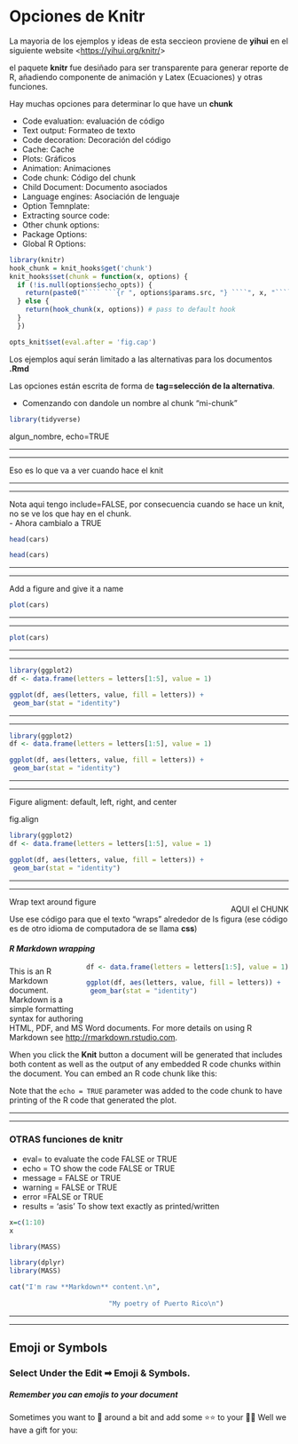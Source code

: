 # Opciones de Knitr



La mayoria de los ejemplos y ideas de esta seccieon proviene de **yihui** en el siguiente website <<https://yihui.org/knitr/>>

el paquete **knitr** fue desiñado para ser transparente para generar reporte de R, añadiendo componente de animación y Latex (Ecuaciones) y otras funciones.



Hay muchas opciones para determinar lo que have un **chunk**

 - Code evaluation: evaluación de código
 - Text output: Formateo de texto
 - Code decoration: Decoración del código
 - Cache: Cache
 - Plots: Gráficos
 - Animation: Animaciones
 - Code chunk: Código del chunk
 - Child Document: Documento asociados
 - Language engines: Asociación de lenguaje
 - Option Temnplate:
 - Extracting source code:
 - Other chunk options:
 - Package Options:
 - Global R Options:
 


```r
library(knitr)
hook_chunk = knit_hooks$get('chunk')
knit_hooks$set(chunk = function(x, options) {
  if (!is.null(options$echo_opts)) {
    return(paste0("```` ```{r ", options$params.src, "} ````", x, "```` ``` ````"))
  } else {
    return(hook_chunk(x, options)) # pass to default hook
  }
  })

opts_knit$set(eval.after = 'fig.cap')
```




 Los ejemplos aquí serán limitado a las alternativas para los documentos **.Rmd**
 
 Las opciones están escrita de forma de **tag=selección de la alternativa**.
 
 - Comenzando con dandole un nombre al chunk "mi-chunk"


```r
library(tidyverse)
```


algun_nombre, echo=TRUE





***
***
 Eso es lo que va a ver cuando hace el knit 
 





***
***

Nota aqui tengo include=FALSE, por consecuencia cuando se hace un knit, no se ve los que hay en el chunk.  
  - Ahora cambialo a TRUE

```r
head(cars)
```


```r
head(cars)
```


***
***

Add a figure and give it a name

```r
plot(cars)
```



 
***
***


```r
plot(cars)
```


***
***
```r
library(ggplot2)
df <- data.frame(letters = letters[1:5], value = 1)

ggplot(df, aes(letters, value, fill = letters)) +
 geom_bar(stat = "identity")

```


***
***

```r
library(ggplot2)
df <- data.frame(letters = letters[1:5], value = 1)

ggplot(df, aes(letters, value, fill = letters)) +
 geom_bar(stat = "identity")

```

***
***

Figure aligment: default, left, right, and center

fig.align

```r
library(ggplot2)
df <- data.frame(letters = letters[1:5], value = 1)

ggplot(df, aes(letters, value, fill = letters)) +
 geom_bar(stat = "identity")

```

***
***

Wrap text around figure

Use ese código para que el texto "wraps" alrededor de ls figura (ese código es de otro idioma de computadora de se llama **css**)

<div style= "float:right;position: relative; top: -80px;">

AQUI el CHUNK

</div>


##### R Markdown wrapping

<div style= "float:right;position: relative; top: -20px;">
```r
df <- data.frame(letters = letters[1:5], value = 1)

ggplot(df, aes(letters, value, fill = letters)) +
 geom_bar(stat = "identity")
```
</div>

This is an R Markdown document. Markdown is a simple formatting syntax for authoring HTML, PDF, and MS Word documents. For more details on using R Markdown see <http://rmarkdown.rstudio.com>.

When you click the **Knit** button a document will be generated that includes both content as well as the output of any embedded R code chunks within the document. You can embed an R code chunk like this:

Note that the `echo = TRUE` parameter was added to the code chunk to have printing of the R code that generated the plot.

***
***

### OTRAS funciones de knitr

- eval= to evaluate the code FALSE or TRUE
- echo = TO show the code FALSE or TRUE
- message = FALSE or TRUE
- warning = FALSE or TRUE
- error =FALSE or TRUE
- results = 'asis' To show text exactly as printed/written



```r
x=c(1:10)
x
```



```r
library(MASS)
```



```r
library(dplyr)
library(MASS)
```


```r
cat("I'm raw **Markdown** content.\n",
    
                         "My poetry of Puerto Rico\n")
```


***
***

## Emoji or Symbols

### Select Under the Edit ➡ Emoji & Symbols.



##### Remember you can emojis to your document


Sometimes you want to 🙈 around a bit and add some ⭐️⭐️ to your
🎈🎈 Well we have a gift for you:





